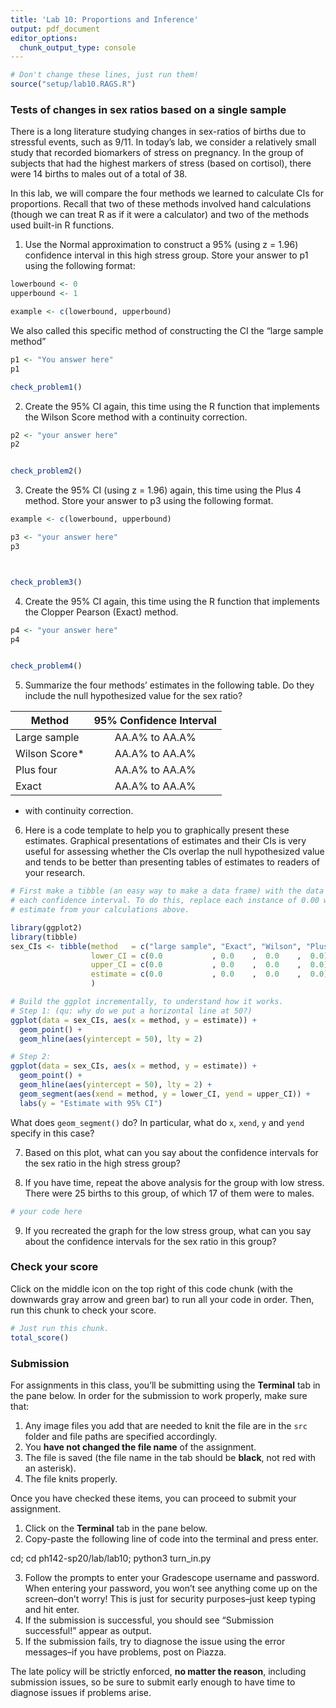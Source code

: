 ---
title: 'Lab 10: Proportions and Inference'
output: pdf_document
editor_options: 
  chunk_output_type: console
---


```{r setup, include = FALSE}
# Don't change these lines, just run them!
source("setup/lab10.RAGS.R")
```

### Tests of changes in sex ratios based on a single sample

There is a long literature studying changes in sex-ratios of births due to 
stressful events, such as 9/11. In today's lab, we consider a relatively small 
study that recorded biomarkers of stress on pregnancy.  In the group of subjects
that had the highest markers of stress (based on cortisol), there were 14 births
to males out of a total of 38.

In this lab, we will compare the four methods we learned to calculate CIs for
proportions. Recall that two of these methods involved hand calculations (though
we can treat R as if it were a calculator) and two of the methods used built-in
R functions.

1. Use the Normal approximation to construct a 95% (using z = 1.96) confidence interval
in this high stress group. Store your answer to p1 using the following format:

```{r eval = F}
lowerbound <- 0
upperbound <- 1

example <- c(lowerbound, upperbound)
```

We also called this specific method of 
constructing the CI the "large sample method"

```{r large-sample-method}
p1 <- "You answer here"
p1

check_problem1()
```



2. Create the 95% CI again, this time using the R function that implements the Wilson Score method with a continuity correction. 

```{r wilson-score}
p2 <- "your answer here"
p2


check_problem2()
```



3.  Create the 95% CI (using z = 1.96) again, this time using the Plus 4 method. Store your answer to p3 using the following format.

```{r eval = F}
example <- c(lowerbound, upperbound)
```


```{r plus-four}
p3 <- "your answer here"
p3



check_problem3()

```




4.  Create the 95% CI again, this time using the R function that implements the Clopper Pearson (Exact) method.

```{r exact-method}
p4 <- "your answer here"
p4


check_problem4()

```



5. Summarize the four methods' estimates in the following table. Do they include 
the null hypothesized value for the sex ratio?

| Method        | 95% Confidence Interval | 
|---------------|:-----------------------:|
| Large sample  | AA.A% to AA.A%          |
| Wilson Score* | AA.A% to AA.A%          | 
| Plus four     | AA.A% to AA.A%          | 
| Exact         | AA.A% to AA.A%          | 

* with continuity correction.

6. Here is a code template to help you to graphically present these estimates. 
Graphical presentations of estimates and their CIs is very useful for assessing
whether the CIs overlap the null hypothesized value and tends to be better than
presenting tables of estimates to readers of your research.

```{r}
# First make a tibble (an easy way to make a data frame) with the data about
# each confidence interval. To do this, replace each instance of 0.00 with the
# estimate from your calculations above.

library(ggplot2)
library(tibble)
sex_CIs <- tibble(method   = c("large sample", "Exact", "Wilson", "Plus 4"),
                  lower_CI = c(0.0           , 0.0    ,  0.0    ,  0.0),
                  upper_CI = c(0.0           , 0.0    ,  0.0    ,  0.0),
                  estimate = c(0.0           , 0.0    ,  0.0    ,  0.0)
                  )

# Build the ggplot incrementally, to understand how it works.
# Step 1: (qu: why do we put a horizontal line at 50?)
ggplot(data = sex_CIs, aes(x = method, y = estimate)) + 
  geom_point() + 
  geom_hline(aes(yintercept = 50), lty = 2)

# Step 2:
ggplot(data = sex_CIs, aes(x = method, y = estimate)) + 
  geom_point() +
  geom_hline(aes(yintercept = 50), lty = 2) +
  geom_segment(aes(xend = method, y = lower_CI, yend = upper_CI)) +
  labs(y = "Estimate with 95% CI")


```

What does `geom_segment()` do? In particular, what do `x`, `xend`, `y` and `yend`
specify in this case?



7. Based on this plot, what can you say about the confidence intervals for the 
sex ratio in the high stress group?



8. If you have time, repeat the above analysis for the group with low stress. There
were 25 births to this group, of which 17 of them were to males.

```{r}
# your code here

```

9. If you recreated the graph for the low stress group, what can you say about 
the confidence intervals for the sex ratio in this group?





\newpage

### Check your score

Click on the middle icon on the top right of this code chunk (with the downwards gray arrow and green bar) to run all your code in order. Then, run this chunk to check your score.

```{r check-total-score}
# Just run this chunk.
total_score()
```

\newpage

### Submission

For assignments in this class, you'll be submitting using the **Terminal** tab in the pane below. In order for the submission to work properly, make sure that:

1. Any image files you add that are needed to knit the file are in the `src` folder and file paths are specified accordingly. 
2. You **have not changed the file name** of the assignment.
3. The file is saved (the file name in the tab should be **black**, not red with an asterisk).
4. The file knits properly.

Once you have checked these items, you can proceed to submit your assignment.

1. Click on the **Terminal** tab in the pane below.
2. Copy-paste the following line of code into the terminal and press enter.

cd; cd ph142-sp20/lab/lab10; python3 turn_in.py

3. Follow the prompts to enter your Gradescope username and password. When entering your password, you won't see anything come up on the screen--don't worry! This is just for security purposes--just keep typing and hit enter.
4. If the submission is successful, you should see "Submission successful!" appear as output.
5. If the submission fails, try to diagnose the issue using the error messages--if you have problems, post on Piazza. 

The late policy will be strictly enforced, **no matter the reason**, including submission issues, so be sure to submit early enough to have time to diagnose issues if problems arise.
